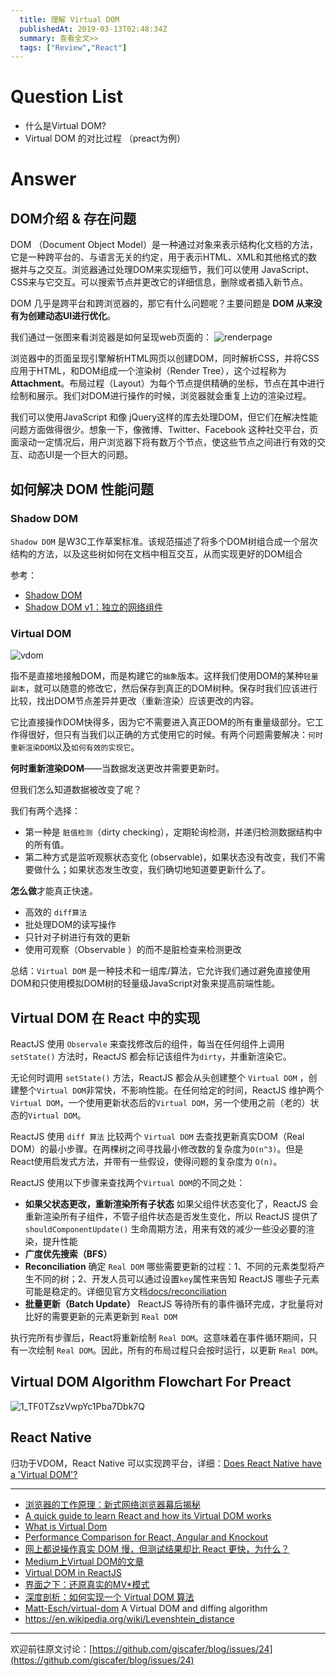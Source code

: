 ```yaml
---
  title: 理解 Virtual DOM
  publishedAt: 2019-03-13T02:48:34Z
  summary: 查看全文>>
  tags: ["Review","React"]
---
```


# Question List 

- 什么是Virtual DOM?
- Virtual DOM 的对比过程 （preact为例）

# Answer


## DOM介绍 & 存在问题

DOM （Document Object Model）是一种通过对象来表示结构化文档的方法，它是一种跨平台的、与语言无关的约定，用于表示HTML、XML和其他格式的数据并与之交互。浏览器通过处理DOM来实现细节，我们可以使用 JavaScript、CSS来与它交互。可以搜索节点并更改它的详细信息，删除或者插入新节点。

DOM 几乎是跨平台和跨浏览器的，那它有什么问题呢？主要问题是 **DOM 从来没有为创建动态UI进行优化**。

我们通过一张图来看浏览器是如何呈现web页面的：
![renderpage](https://user-images.githubusercontent.com/8676711/54594161-0fe2f900-4a6b-11e9-90a5-14e711749f15.png)

浏览器中的页面呈现引擎解析HTML网页以创建DOM，同时解析CSS，并将CSS应用于HTML，和DOM组成一个渲染树（Render Tree），这个过程称为**Attachment**。布局过程（Layout）为每个节点提供精确的坐标，节点在其中进行绘制和展示。我们对DOM进行操作的时候，浏览器就会重复上边的渲染过程。

我们可以使用JavaScript 和像 jQuery这样的库去处理DOM，但它们在解决性能问题方面做得很少。想象一下，像微博、Twitter、Facebook 这种社交平台，页面滚动一定情况后，用户浏览器下将有数万个节点，使这些节点之间进行有效的交互、动态UI是一个巨大的问题。


## 如何解决 DOM 性能问题

### Shadow DOM

`Shadow DOM` 是W3C工作草案标准。该规范描述了将多个DOM树组合成一个层次结构的方法，以及这些树如何在文档中相互交互，从而实现更好的DOM组合

参考：
- [Shadow DOM](https://www.w3.org/TR/shadow-dom/)
- [Shadow DOM v1：独立的网络组件](https://developers.google.cn/web/fundamentals/web-components/shadowdom?hl=zh-cn)



### Virtual DOM 

![vdom](https://user-images.githubusercontent.com/8676711/55935010-1711b700-5c65-11e9-89a1-2c628896d823.png)


指不是直接地接触DOM，而是构建它的`抽象`版本。这样我们使用DOM的某种`轻量副本`，就可以随意的修改它，然后保存到真正的DOM树种。保存时我们应该进行比较，找出DOM节点差异并更改（重新渲染）应该更改的内容。

它比直接操作DOM快得多，因为它不需要进入真正DOM的所有重量级部分。它工作得很好，但只有当我们以正确的方式使用它的时候。有两个问题需要解决：`何时重新渲染DOM`以及`如何有效的实现它`。

**何时重新渲染DOM**——当数据发送更改并需要更新时。

但我们怎么知道数据被改变了呢？

我们有两个选择：

- 第一种是 `脏值检测`（dirty checking），定期轮询检测，并递归检测数据结构中的所有值。
- 第二种方式是监听观察状态变化 (observable)，如果状态没有改变，我们不需要做什么；如果状态发生改变，我们确切地知道要更新什么了。

**怎么做**才能真正快速。

- 高效的 `diff算法`
- 批处理DOM的读写操作
- 只针对子树进行有效的更新
- 使用可观察（Observable ）的而不是脏检查来检测更改


总结：`Virtual DOM` 是一种技术和一组库/算法，它允许我们通过避免直接使用DOM和只使用模拟DOM树的轻量级JavaScript对象来提高前端性能。


## Virtual DOM 在 React 中的实现

ReactJS 使用 `Observale` 来查找修改后的组件，每当在任何组件上调用 `setState()` 方法时，ReactJS 都会标记该组件为`dirty`，并重新渲染它。

无论何时调用 `setState()` 方法，ReactJS 都会从头创建整个 `Virtual DOM` ，创建整个`Virtual DOM`非常快，不影响性能。在任何给定的时间，ReactJS 维护两个 `Virtual DOM`，一个使用更新状态后的`Virtual DOM`，另一个使用之前（老的）状态的`Virtual DOM`。

ReactJS 使用 `diff 算法` 比较两个 `Virtual DOM` 去查找更新真实DOM（Real DOM）的最小步骤。在两棵树之间寻找最小修改数的复杂度为`O(n^3)`。但是React使用启发式方法，并带有一些假设，使得问题的复杂度为 `O(n)`。

ReactJS 使用以下步骤来查找两个`Virtual DOM`的不同之处：

- **如果父状态更改，重新渲染所有子状态** 如果父组件状态变化了，ReactJS 会重新渲染所有子组件，不管子组件状态是否发生变化，所以 ReactJS 提供了 `shouldComponentUpdate()` 生命周期方法，用来有效的减少一些没必要的渲染，提升性能
- **广度优先搜索（BFS）** 
- **Reconciliation** 确定 `Real DOM` 哪些需要更新的过程：1、不同的元素类型将产生不同的树；2、开发人员可以通过设置`key`属性来告知 ReactJS 哪些子元素可能是稳定的。详细见官方文档[docs/reconciliation](https://reactjs.org/docs/reconciliation.html)
- **批量更新（Batch Update）** ReactJS 等待所有的事件循环完成，才批量将对比好的需要更新的元素更新到 `Real DOM`

执行完所有步骤后，React将重新绘制 `Real DOM`。这意味着在事件循环期间，只有一次绘制 `Real DOM`。因此，所有的布局过程只会按时运行，以更新 `Real DOM`。

## Virtual DOM Algorithm Flowchart For Preact

![1_TF0TZszVwpYc1Pba7Dbk7Q](https://user-images.githubusercontent.com/8676711/55934908-c39f6900-5c64-11e9-9284-54250fda3b1c.png)

## React Native

归功于VDOM，React Native 可以实现跨平台，详细：[Does React Native have a 'Virtual DOM'?](https://stackoverflow.com/questions/41804855/does-react-native-have-a-virtual-dom)

---

- [浏览器的工作原理：新式网络浏览器幕后揭秘](https://www.html5rocks.com/zh/tutorials/internals/howbrowserswork/)
- [A quick guide to learn React and how its Virtual DOM works](https://medium.freecodecamp.org/a-quick-guide-to-learn-react-and-how-its-virtual-dom-works-c869d788cd44)
- [What is Virtual Dom](https://medium.com/@tony_freed/what-is-virtual-dom-c0ec6d6a925c)
- [Performance Comparison for React, Angular and Knockout](http://chrisharrington.github.io/demos/performance/)
- [网上都说操作真实 DOM 慢，但测试结果却比 React 更快，为什么？](https://www.zhihu.com/question/31809713)
- [Medium上Virtual DOM的文章](https://medium.com/search?q=Virtual%20DOM)
- [Virtual DOM in ReactJS](https://hackernoon.com/virtual-dom-in-reactjs-43a3fdb1d130)
- [界面之下：还原真实的MV*模式](https://github.com/livoras/blog/issues/11)
- [深度剖析：如何实现一个 Virtual DOM 算法](https://github.com/livoras/blog/issues/13)
- [Matt-Esch/virtual-dom](https://github.com/Matt-Esch/virtual-dom) A Virtual DOM and diffing algorithm 
- https://en.wikipedia.org/wiki/Levenshtein_distance



---
欢迎前往原文讨论：[https://github.com/giscafer/blog/issues/24](https://github.com/giscafer/blog/issues/24)

